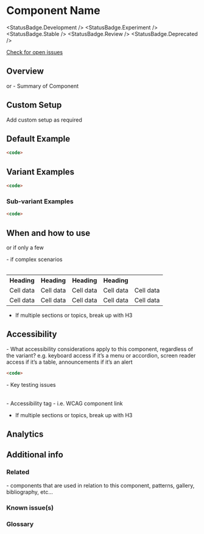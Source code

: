 
<Meta title="Templates/Documentation of a Component" />


# Component Name

<StatusBadge.Development />
<StatusBadge.Experiment />
<StatusBadge.Stable />
<StatusBadge.Review />
<StatusBadge.Deprecated />

<a href="https://github.com/uq-its-ss/design-system/issues" class="uq-button uq-button--text">Check for open issues</a>


## Overview

<text> or <bullet points> - Summary of Component


## Custom Setup

Add custom setup as required 


## Default Example

<text>

<Canvas withSource="none">
  <Story height="100px" id="components-component-name--component-name" />
</Canvas>

```html
<code>
```


## Variant Examples

<text>

<Canvas withSource="none">
  <Story height="100px" id="components-component-name--component-name" />
</Canvas>

```html
<code>
```


### Sub-variant Examples

<text>

<Canvas withSource="none">
  <Story height="100px" id="components-component-name--component-name" />
</Canvas>

```html
<code>
```


## When and how to use

<text> or <bullet points> if only a few 
<table> - if complex scenarios  

<table className="uqds-table  uqds-table--card uqds-table--colour">
  <tbody className="uqds-table__body">
    <tr className="uqds-table__mobile-heading">
      <th className="uqds-table__heading">Heading</th>
      <th className="uqds-table__heading">Heading</th>
      <th className="uqds-table__heading">Heading</th>
      <th className="uqds-table__heading">Heading</th>
    </tr>
    <tr  className="uqds-table__row">
      <td className="uqds-table__item">Cell data</td>
      <td className="uqds-table__item" data-title="Data Title 1:">Cell data</td>
      <td className="uqds-table__item" data-title="Data Title 2:">Cell data</td>
      <td className="uqds-table__item" data-title="Data Title 3:">Cell data</td>
      <td className="uqds-table__item" data-title="Data Title 4:">Cell data</td>
    </tr>
    <tr  className="uqds-table__row">
      <td className="uqds-table__item">Cell data</td>
      <td className="uqds-table__item" data-title="Data Title 1:">Cell data</td>
      <td className="uqds-table__item" data-title="Data Title 2:">Cell data</td>
      <td className="uqds-table__item" data-title="Data Title 3:">Cell data</td>
      <td className="uqds-table__item" data-title="Data Title 4:">Cell data</td>
    </tr>
  </tbody>
</table>

- If multiple sections or topics, break up with H3 


## Accessibility

<text> - What accessibility considerations apply to this component, regardless of the variant? 
e.g. keyboard access if it’s a menu or accordion, screen reader access if it’s a table, announcements if it’s an alert

<Canvas withSource="none">
  <Story height="100px" id="components-component-name--component-name" />
</Canvas>

```html
<code>
```

<table> - Key testing issues
<table> - Accessibility tag  
<Reference links> - i.e. WCAG component link 

- If multiple sections or topics, break up with H3


## Analytics

<text>


## Additional info

### Related

<text> - components that are used in relation to this component, patterns, gallery, bibliography, etc… 


### Known issue(s)

<text>


### Glossary

<text>